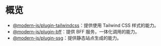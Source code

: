# 概览

- [@modern-js/plugin-tailwindcss](/plugin/cli-plugins/plugin-tailwind)：提供使用 Tailwind CSS 样式的能力。
- [@modern-js/plugin-bff](/plugin/cli-plugins/plugin-bff)：提供 BFF 服务，一体化调用的能力。
- [@modern-js/plugin-ssg](/plugin/cli-plugins/plugin-bff)：提供静态站点生成的能力。